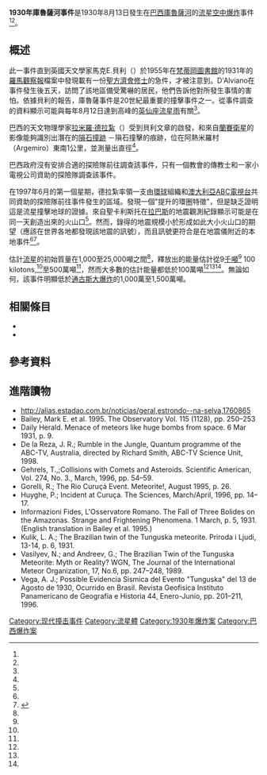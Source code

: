 {{Coord|5|1|S|71|38|W|type:event_scale:300000|display=title}}

'''1930年庫魯薩河事件'''是1930年8月13日發生在[[巴西|巴西]][[庫魯薩河|庫魯薩河]]的[[流星|流星]][[空中爆炸|空中爆炸]]事件<ref name="Reza" /><ref name="Reza et al" />。

== 概述 ==
此一事件直到英國天文學家馬克E.貝利（{{lang|en|Mark E. Bailey}}）於1955年在[[梵蒂岡圖書館|梵蒂岡圖書館]]的1931年的[[羅馬觀察報|羅馬觀察報]]檔案中發現載有一份[[方濟各會|聖方濟會修士]]{{lang|en|Fedele d'Alviano}}的急件，才被注意到。D'Alviano在事件發生後五天，訪問了該地區備受驚嚇的居民，他們告訴他對所發生事情的害怕。依據貝利的報告，庫魯薩事件是20世紀最重要的撞擊事件之一。從事件調查的資料顯示可能與每年8月12日達到高峰的[[英仙座|英仙座]][[英仙座流星雨|流星雨]]有關<ref name="McFarland" />。

巴西的天文物理學家[[拉米羅·德拉紮|拉米羅·德拉紮]]（{{lang|pt|Ramiro de la Reza}}）受到貝利文章的啟發，和來自[[陸地衛星計畫|蘭賽衛星]]的影像能夠識別出潛在的[[撞擊結構|隕石撞跡]] －隕石撞擊的痕跡，位在阿熱米羅村（Argemiro）東南1公里，並測量出直徑<ref name="Reza et al" />。

巴西政府沒有安排合適的探險隊前往調查該事件{{citation needed|date=December 2014}}，只有一個教會的傳教士和一家小電視公司資助的探險隊調查該事件。

在1997年6月的第一個星期，德拉紮率領一支由[[環球|環球]]組織和[[澳大利亞|澳大利亞]][[ABC電視台|ABC電視台]]共同資助的探險隊前往事件發生的區域。發現一個"提升的環圈特徵"，但是缺乏證明這是流星撞擊地球的證據。來自聖卡利斯托在[[拉巴斯|拉巴斯]]的地震觀測紀錄顯示可能是在同一天創造出來的火山口<ref name="Reza" />。然而，錄得的地震規模小於形成如此大小火山口的期望（應該在世界各地都發現該地震的訊號），而且訊號更符合是在地震儀附近的本地事件<ref name="Corderoa2011" /><ref>{{Cite web |url=http://citeseerx.ist.psu.edu/viewdoc/download?doi=10.1.1.177.2473&rep=rep1&type=pdf#page=160 |title=存档副本 |accessdate=2016-11-07 |archive-date=2020-11-08 |archive-url=https://web.archive.org/web/20201108105145/http://citeseerx.ist.psu.edu/viewdoc/download?doi=10.1.1.177.2473&rep=rep1&type=pdf#page=160 |dead-url=no }}</ref>。

估計[[流星|流星]]的初始質量在1,000至25,000噸之間<ref name="McFarland" />，釋放出的能量估計從9[[TNT當量|千噸]]<ref name="Corderoa2011" /> 100 kilotons,<ref name="McFarland" />至500萬噸<ref name="Reza"/>，然而大多數的估計能量都低於100萬噸<ref name="McFarland" /><ref name="Corderoa2011" /><ref name="Lienhard" />。無論如何，該事件明顯低於[[通古斯大爆炸|通古斯大爆炸]]的1,000萬至1,500萬噸。

== 相關條目 ==
* {{link-en|流星雨空中爆炸列表|List of meteor air bursts}}
* {{link-en|地球上未證實的撞擊坑|List of unconfirmed impact craters on Earth}}

== 參考資料 ==
{{reflist
| refs =
<ref name="Corderoa2011">{{cite journal
  |last=Corderoa |first=Guadalupe
  |author2=Poveda, Arcadio
  |title=Curuça 1930: A probable mini-Tunguska?
  |journal=Planetary and Space Science
  |volume=59 |issue=1 |pages=10–16 |year=2011
  |doi=10.1016/j.pss.2010.10.012|bibcode = 2011P&SS...59...10C }}</ref>

<ref name="Reza">Reza, Ramiro de la. [http://www.comciencia.br/reportagens/espaco/espc17.htm O evento do Curuçá: bólidos caem no Amazonas  (The Curuçá Event: Bolides Fall in the Amazon)] {{Wayback|url=http://www.comciencia.br/reportagens/espaco/espc17.htm |date=20111003151829 }} {{Pt icon}},  Rio de Janeiro: National Observatory.  Retrieved from the Universidade Estadual de Campinas website.</ref>

<ref name="Reza et al">Reza, Ramiro de la; Martini, P. R.; Brichta, A.; Lins de Barros, H.; Serra, P.R.M.  [http://www.lpi.usra.edu/meetings/metsoc2004/pdf/5150.pdf The Event Near The Curuçá River] {{Wayback|url=http://www.lpi.usra.edu/meetings/metsoc2004/pdf/5150.pdf |date=20130603152622 }}, presented at Rio de Janeiro, Brazil: 67th Annual [[Meteoritical_Society|Meteoritical Society Meeting]], August 2–6, 2004. Retrieved from [[Universities_Space_Research_Association|Universities Space Research Association]] (USRA) website, Columbia, MD.</ref>

<ref name="Lienhard">Lienhard, John H. [http://www.uh.edu/engines/epi1102.htm Meteorite at Curuçá] {{Wayback|url=http://www.uh.edu/engines/epi1102.htm |date=20130510053751 }}, The Engines of Our Ingenuity, [[University_of_Houston|University of Houston]] with KUHF-FM Houston.</ref>

<ref name="McFarland">McFarland, John.  [http://star.arm.ac.uk/impact-hazard/Brazil.html The Day the Earth Trembled] {{Wayback|url=http://star.arm.ac.uk/impact-hazard/Brazil.html |date=20131202160129 }}, Armagh, Northern Ireland: [[Armagh_Observatory|Armagh Observatory]] website, last revised on November 10, 2009.</ref>
}}

== 進階讀物 ==
*http://alias.estadao.com.br/noticias/geral,estrondo--na-selva,1760865{{Wayback|url=http://alias.estadao.com.br/noticias/geral,estrondo--na-selva,1760865 |date=20201129150830 }}
* Bailey, Mark E. et al. 1995. The Observatory Vol. 115 (1128), pp. 250–253
* Daily Herald. Menace of meteors like huge bombs from space. 6 Mar 1931, p. 9.
* De la Reza, J. R.; Rumble in the Jungle, Quantum programme of the ABC-TV, Australia, directed by Richard Smith, ABC-TV Science Unit, 1998.
* Gehrels, T.,;Collisions with Comets and Asteroids. Scientific American, Vol. 274, No. 3., March, 1996, pp. 54–59. 
* Gorelli, R.; The Rio Curuçá Event. Meteorite!, August 1995, p. 26.
* Huyghe, P.; Incident at Curuça. The Sciences, March/April, 1996, pp. 14–17.
* Informazioni Fides, L'Osservatore Romano. The Fall of Three Bolides on the Amazonas. Strange and Frightening Phenomena. 1 March, p. 5, 1931. (English translation in Bailey et al. 1995.)
* Kulik, L. A.; The Brazilian twin of the Tunguska meteorite. Priroda i Ljudi, 13-14, p. 6, 1931.
* Vasilyev, N.; and Andreev, G.; The Brazilian Twin of the Tunguska Meteorite: Myth or Reality? WGN, The Journal of the International Meteor Organization, 17, No.6, pp. 247–248, 1989.
* Vega, A. J.; Possible Evidencia Sismica del Evento "Tunguska" del 13 de Agosto de 1930, Ocurrido en Brasil. Revista Geofisica Instituto Panamericano de Geografia e Historia 44, Enero-Junio, pp. 201–211, 1996.

{{Modern impact events}}

{{DEFAULTSORT:Curuca River event, 1930}}
[[Category:现代撞击事件|Category:现代撞击事件]]
[[Category:流星體|Category:流星體]]
[[Category:1930年爆炸案|Category:1930年爆炸案]]
[[Category:巴西爆炸案|Category:巴西爆炸案]]